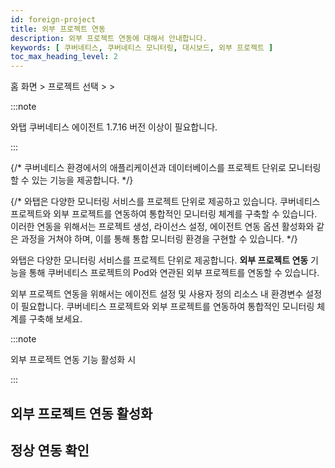 ```yaml
---
id: foreign-project
title: 외부 프로젝트 연동
description: 외부 프로젝트 연동에 대해서 안내합니다.
keywords: [ 쿠버네티스, 쿠버네티스 모니터링, 대시보드, 외부 프로젝트 ]
toc_max_heading_level: 2
---
```


홈 화면 &gt; 프로젝트 선택 &gt; <Cmdname sid="dashboard" className="uitext" /> &gt; <Cmdname sid="side_containerMap" className="uitext" />

:::note 

와탭 쿠버네티스 에이전트 1.7.16 버전 이상이 필요합니다. 

:::

{/* 쿠버네티스 환경에서의 애플리케이션과 데이터베이스를 프로젝트 단위로 모니터링할 수 있는 기능을 제공합니다.  */}

{/* 와탭은 다양한 모니터링 서비스를 프로젝트 단위로 제공하고 있습니다. 쿠버네티스 프로젝트와 외부 프로젝트를 연동하여 통합적인 모니터링 체계를 구축할 수 있습니다. 이러한 연동을 위해서는 프로젝트 생성, 라이선스 설정, 에이전트 연동 옵션 활성화와 같은 과정을 거쳐야 하며, 이를 통해 통합 모니터링 환경을 구현할 수 있습니다. */}

와탭은 다양한 모니터링 서비스를 프로젝트 단위로 제공합니다. **외부 프로젝트 연동** 기능을 통해 쿠버네티스 프로젝트의 Pod와 연관된 외부 프로젝트를 연동할 수 있습니다. 

외부 프로젝트 연동을 위해서는 에이전트 설정 및 사용자 정의 리소스 내 환경변수 설정이 필요합니다. 쿠버네티스 프로젝트와 외부 프로젝트를 연동하여 통합적인 모니터링 체계를 구축해 보세요. 

:::note 

외부 프로젝트 연동 기능 활성화 시

<ImgLang img='k8s-foreing-project-container-map.png' desc='외부 프로젝트 예시 중 컨테이너 맵 sc' />

:::

## 외부 프로젝트 연동 활성화 



## 정상 연동 확인 

